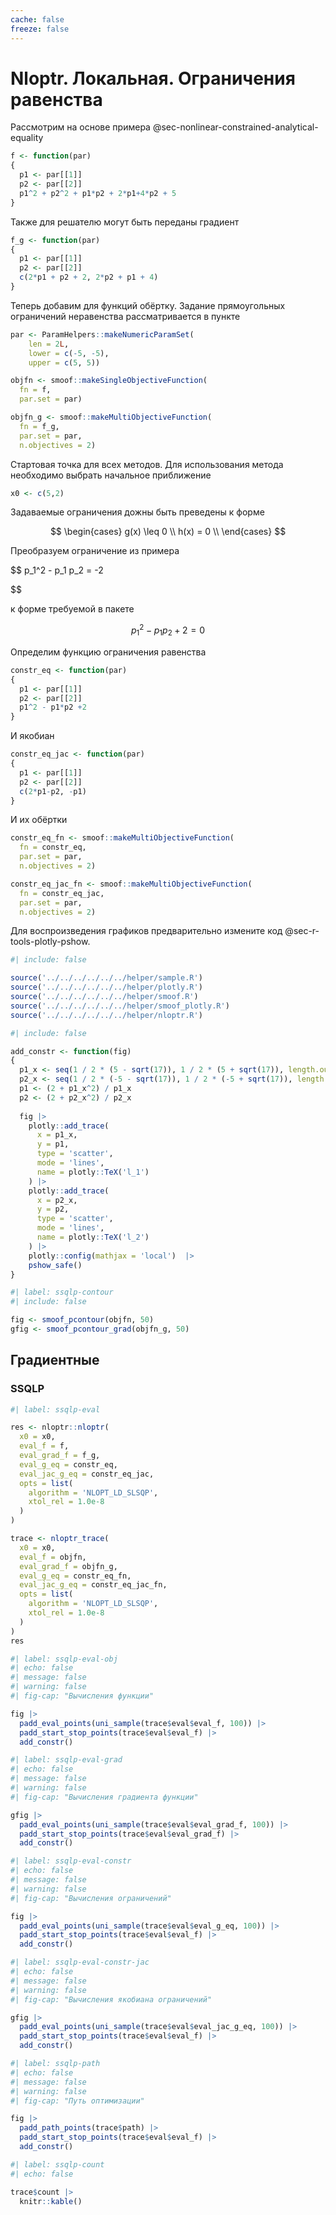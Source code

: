 ```yaml
---
cache: false
freeze: false
---
```


# Nloptr. Локальная. Ограничения равенства {#exm-r-tools-solver-nonlinear-nloptr-local-constrained-equality}

::: {#exm-r-tools-solver-nonlinear-nloptr-local-constrained-equality}

Рассмотрим на основе примера @sec-nonlinear-constrained-analytical-equality

```r
f <- function(par)
{
  p1 <- par[[1]]
  p2 <- par[[2]]
  p1^2 + p2^2 + p1*p2 + 2*p1+4*p2 + 5
}
```

Также для решателю могут быть переданы градиент

```r
f_g <- function(par)
{
  p1 <- par[[1]]
  p2 <- par[[2]]
  c(2*p1 + p2 + 2, 2*p2 + p1 + 4)
}
```

Теперь добавим для функций обёртку. Задание прямоугольных ограничений неравенства рассматривается в пункте

```r
par <- ParamHelpers::makeNumericParamSet(
    len = 2L,
    lower = c(-5, -5),
    upper = c(5, 5))

objfn <- smoof::makeSingleObjectiveFunction(
  fn = f,
  par.set = par)

objfn_g <- smoof::makeMultiObjectiveFunction(
  fn = f_g,
  par.set = par,
  n.objectives = 2)
```

Стартовая точка для всех методов. 
Для использования метода необходимо выбрать начальное приближение

```r
x0 <- c(5,2)
```

Задаваемые ограничения дожны быть преведены к форме

$$
\begin{cases}
 g(x) \leq 0 \\
 h(x) = 0 \\
\end{cases}
$$

Преобразуем ограничение из примера 

$$
p_1^2 - p_1 p_2 = -2

$$

к форме требуемой в пакете 

$$
p_1^2 - p_1 p_2 + 2=0
$$ 

Определим функцию ограничения равенства

```r
constr_eq <- function(par)
{
  p1 <- par[[1]]
  p2 <- par[[2]]
  p1^2 - p1*p2 +2
}
```

И якобиан

```r
constr_eq_jac <- function(par)
{
  p1 <- par[[1]]
  p2 <- par[[2]]
  c(2*p1-p2, -p1)
}
```

И их обёртки

```r
constr_eq_fn <- smoof::makeMultiObjectiveFunction(
  fn = constr_eq,
  par.set = par,
  n.objectives = 2)

constr_eq_jac_fn <- smoof::makeMultiObjectiveFunction(
  fn = constr_eq_jac,
  par.set = par,
  n.objectives = 2)
```
:::

::: callout-important
Для воспроизведения графиков предварительно измените код @sec-r-tools-plotly-pshow.
:::

```r
#| include: false

source('../../../../../../helper/sample.R')
source('../../../../../../helper/plotly.R')
source('../../../../../../helper/smoof.R')
source('../../../../../../helper/smoof_plotly.R')
source('../../../../../../helper/nloptr.R')
```

```r
#| include: false

add_constr <- function(fig)
{
  p1_x <- seq(1 / 2 * (5 - sqrt(17)), 1 / 2 * (5 + sqrt(17)), length.out = 100)
  p2_x <- seq(1 / 2 * (-5 - sqrt(17)), 1 / 2 * (-5 + sqrt(17)), length.out = 100)
  p1 <- (2 + p1_x^2) / p1_x
  p2 <- (2 + p2_x^2) / p2_x
  
  fig |>
    plotly::add_trace(
      x = p1_x,
      y = p1,
      type = 'scatter',
      mode = 'lines',
      name = plotly::TeX('l_1')
    ) |>
    plotly::add_trace(
      x = p2_x,
      y = p2,
      type = 'scatter',
      mode = 'lines',
      name = plotly::TeX('l_2')
    ) |>
    plotly::config(mathjax = 'local')  |>
    pshow_safe()
}
```

```r
#| label: ssqlp-contour
#| include: false

fig <- smoof_pcontour(objfn, 50)
gfig <- smoof_pcontour_grad(objfn_g, 50)
```

## Градиентные {#sec-r-tools-solver-nonlinear-nloptr-local-constrained-equality-gradient}

### SSQLP {#sec-r-tools-solver-nonlinear-nloptr-local-constrained-equality-gradient-ssqlp}

```r
#| label: ssqlp-eval

res <- nloptr::nloptr(
  x0 = x0,
  eval_f = f,
  eval_grad_f = f_g,
  eval_g_eq = constr_eq,
  eval_jac_g_eq = constr_eq_jac,
  opts = list(
    algorithm = 'NLOPT_LD_SLSQP',
    xtol_rel = 1.0e-8
  )
)

trace <- nloptr_trace(
  x0 = x0,
  eval_f = objfn,
  eval_grad_f = objfn_g,
  eval_g_eq = constr_eq_fn,
  eval_jac_g_eq = constr_eq_jac_fn,
  opts = list(
    algorithm = 'NLOPT_LD_SLSQP',
    xtol_rel = 1.0e-8
  )
)
res
```

```r
#| label: ssqlp-eval-obj
#| echo: false
#| message: false
#| warning: false
#| fig-cap: "Вычисления функции"

fig |>
  padd_eval_points(uni_sample(trace$eval$eval_f, 100)) |>
  padd_start_stop_points(trace$eval$eval_f) |>
  add_constr()
```

```r
#| label: ssqlp-eval-grad
#| echo: false
#| message: false
#| warning: false
#| fig-cap: "Вычисления градиента функции"

gfig |>
  padd_eval_points(uni_sample(trace$eval$eval_grad_f, 100)) |>
  padd_start_stop_points(trace$eval$eval_grad_f) |>
  add_constr()
```

```r
#| label: ssqlp-eval-constr
#| echo: false
#| message: false
#| warning: false
#| fig-cap: "Вычисления ограничений"

fig |>
  padd_eval_points(uni_sample(trace$eval$eval_g_eq, 100)) |>
  padd_start_stop_points(trace$eval$eval_f) |>
  add_constr()
```

```r
#| label: ssqlp-eval-constr-jac
#| echo: false
#| message: false
#| warning: false
#| fig-cap: "Вычисления якобиана ограничений"

gfig |>
  padd_eval_points(uni_sample(trace$eval$eval_jac_g_eq, 100)) |>
  padd_start_stop_points(trace$eval$eval_f) |>
  add_constr()
```

```r
#| label: ssqlp-path
#| echo: false
#| message: false
#| warning: false
#| fig-cap: "Путь оптимизации"

fig |>
  padd_path_points(trace$path) |>
  padd_start_stop_points(trace$eval$eval_f) |>
  add_constr()
```

```r
#| label: ssqlp-count
#| echo: false

trace$count |>
  knitr::kable()
```
